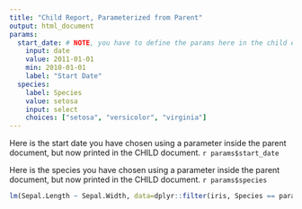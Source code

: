 ```yaml
---
title: "Child Report, Parameterized from Parent"
output: html_document
params:
  start_date: # NOTE, you have to define the params here in the child even though you'll overwrite from the parent
    input: date
    value: 2011-01-01
    min: 2010-01-01
    label: "Start Date"
  species:
    label: Species
    value: setosa
    input: select
    choices: ["setosa", "versicolor", "virginia"]
---
```


Here is the start date you have chosen using a parameter inside the parent document, but now printed in the CHILD document. `r params$start_date`

Here is the species you have chosen using a parameter inside the parent document, but now printed in the CHILD document. `r params$species`

```r
lm(Sepal.Length ~ Sepal.Width, data=dplyr::filter(iris, Species == params$species))
```
